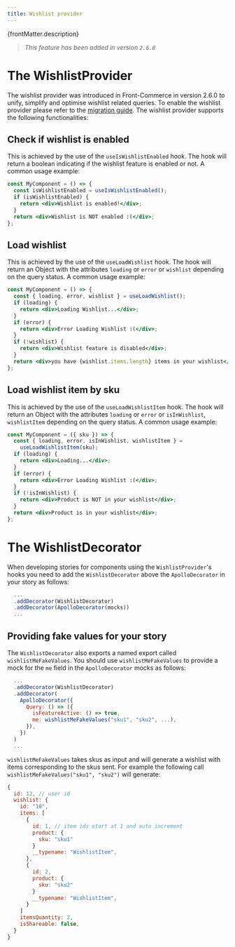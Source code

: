 ```yaml
---
title: Wishlist provider
---
```


<p>{frontMatter.description}</p>

> _This feature has been added in version `2.6.0`_

# The WishlistProvider

The wishlist provider was introduced in Front-Commerce in version 2.6.0 to
unify, simplify and optimise wishlist related queries. To enable the wishlist
provider please refer to the
[migration guide](/docs/appendices/migration-guides). The wishlist provider
supports the following functionalities:

## Check if wishlist is enabled

This is achieved by the use of the `useIsWishlistEnabled` hook. The hook will
return a boolean indicating if the wishlist feature is enabled or not. A common
usage example:

```jsx
const MyComponent = () => {
  const isWishlistEnabled = useIsWishlistEnabled();
  if (isWishlistEnabled) {
    return <div>Wishlist is enabled!</div>;
  }
  return <div>Wishlist is NOT enabled :(</div>;
};
```

## Load wishlist

This is achieved by the use of the `useLoadWishlist` hook. The hook will return
an Object with the attributes `loading` or `error` or `wishlist` depending on
the query status. A common usage example:

```jsx
const MyComponent = () => {
  const { loading, error, wishlist } = useLoadWishlist();
  if (loading) {
    return <div>Loading Wishlist...</div>;
  }
  if (error) {
    return <div>Error Loading Wishlist :(</div>;
  }
  if (!wishlist) {
    return <div>Wishlist feature is disabled</div>;
  }
  return <div>you have {wishlist.items.length} items in your wishlist</div>;
};
```

## Load wishlist item by sku

This is achieved by the use of the `useLoadWishlistItem` hook. The hook will
return an Object with the attributes `loading` or `error` or `isInWishlist`,
`wishlistItem` depending on the query status. A common usage example:

```jsx
const MyComponent = ({ sku }) => {
  const { loading, error, isInWishlist, wishlistItem } =
    useLoadWishlistItem(sku);
  if (loading) {
    return <div>Loading...</div>;
  }
  if (error) {
    return <div>Error Loading Wishlist :(</div>;
  }
  if (!isInWishlist) {
    return <div>Product is NOT in your wishlist</div>;
  }
  return <div>Product is in your wishlist</div>;
};
```

# The WishlistDecorator

When developing stories for components using the `WishlistProvider`'s hooks you
need to add the `WishlistDecorator` above the `ApolloDecorator` in your story as
follows:

```jsx
  ...
  .addDecorator(WishlistDecorator)
  .addDecorator(ApolloDecorator(mocks))
  ...
```

## Providing fake values for your story

The `WishlistDecorator` also exports a named export called
`wishlistMeFakeValues`. You should use `wishlistMeFakeValues` to provide a mock
for the `me` field in the `ApolloDecorator` mocks as follows:

```js
  ...
  .addDecorator(WishlistDecorator)
  .addDecorator(
    ApolloDecorator({
      Query: () => ({
        isFeatureActive: () => true,
        me: wishlistMeFakeValues("sku1", "sku2", ...),
      }),
    })
  )
  ...
```

`wishlistMeFakeValues` takes skus as input and will generate a wishlist with
items corresponding to the skus sent. For example the following call
`wishlistMeFakeValues("sku1", "sku2")` will generate:

```js
{
  id: 12, // user id
  wishlist: {
    id: "10",
    items: [
      {
        id: 1, // item ids start at 1 and auto increment
        product: {
          sku: "sku1"
        }
        __typename: "WishlistItem",
      },
      {
        id: 2,
        product: {
          sku: "sku2"
        }
        __typename: "WishlistItem",
      }
    ]
    itemsQuantity: 2,
    isShareable: false,
  }
}
```
